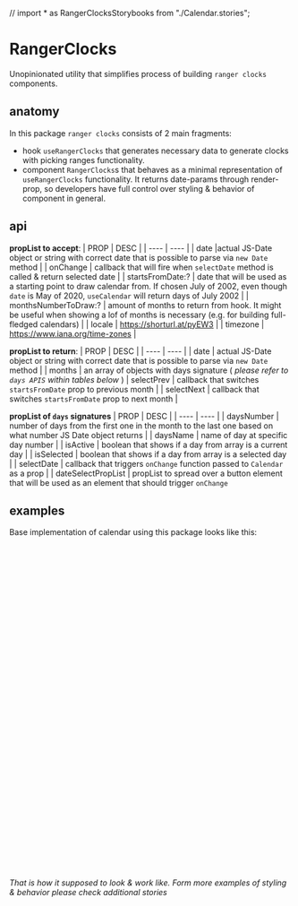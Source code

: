 // import * as RangerClocksStorybooks from "./Calendar.stories";

# RangerClocks

Unopinionated utility that simplifies process of building `ranger clocks` components.

<Canvas of={RangerClocksStorybooks.Base} />

## anatomy

In this package `ranger clocks` consists of 2 main fragments:

- hook `useRangerClocks` that generates necessary data to generate clocks with picking ranges functionality.
- component `RangerClocks`s that behaves as a minimal representation of `useRangerClocks` functionality. It returns date-params through render-prop, so developers have full control over styling & behavior of component in general.

## api

**propList to accept**:
| PROP | DESC |
| ---- | ---- |
| date |actual JS-Date object or string with correct date that is possible to parse via `new Date` method |
| onChange | callback that will fire when `selectDate` method is called & return selected date |
| startsFromDate:? | date that will be used as a starting point to draw calendar from. If chosen July of 2002, even though `date` is May of 2020, `useCalendar` will return days of July 2002 |
| monthsNumberToDraw:? | amount of months to return from hook. It might be useful when showing a lof of months is necessary (e.g. for building full-fledged calendars) |
| locale | https://shorturl.at/pyEW3 |
| timezone | https://www.iana.org/time-zones |

**propList to return**:
| PROP | DESC |
| ---- | ---- |
| date | actual JS-Date object or string with correct date that is possible to parse via `new Date` method |
| months | an array of objects with days signature ( _please refer to `days APIS` within tables below_ )
| selectPrev | callback that switches `startsFromDate` prop to previous month |
| selectNext | callback that switches `startsFromDate` prop to next month |

**propList of `days` signatures**
| PROP | DESC |
| ---- | ---- |
| daysNumber | number of days from the first one in the month to the last one based on what number JS Date object returns |
| daysName | name of day at specific day number |
| isActive | boolean that shows if a day from array is a current day |
| isSelected | boolean that shows if a day from array is a selected day |
| selectDate | callback that triggers `onChange` function passed to `Calendar` as a prop |
| dateSelectPropList | propList to spread over a button element that will be used as an element that should trigger `onChange`

## examples

Base implementation of calendar using this package looks like this:

```jsx
   <RangerCalendar
          {...args}
          date={args.date as Date}
          onChange={(date: Date) => {
            `updateArgs({
              date,
            })`;
          }}
        >
          {({ months }) => (
            <>
              {months.map(({ days }) => (
                <div className="grid grid-cols-7 w-52 p-2">
                  {days.map(
                    ({
                      daysNumber,
                      isInRanges,
                      dateSelectPropList,
                      isSelected,
                    }) => (
                      <button
                        {...dateSelectPropList}
                        key={dateSelectPropList?.key}
                        style={{
                          borderColor: isSelected ? "hotpink" : "",
                          backgroundColor: isInRanges ? "black" : "",
                          color: isInRanges ? "white" : "",
                        }}
                        className="flex items-center p-[2px] border-b border-transparent justify-center"
                      >
                        {daysNumber}
                      </button>
                    )
                  )}
                </div>
              ))}
            </>
          )}
        </RangerCalendar>
```

_That is how it supposed to look & work like. Form more examples of styling & behavior please check additional stories_

<Canvas of={RangerClocksStorybooks.Base} />
